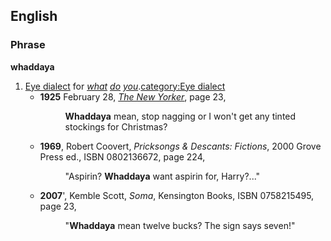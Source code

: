 ==English==
===Phrase===
'''whaddaya'''
#[[Appendix:Glossary#E|Eye dialect]] for ''[[what]] [[do]] [[you]]''.[[category:Eye dialect]]
#*'''1925''' February 28, [[w:The New Yorker|''The New Yorker'']], page 23,<!--I hope to have a better citation for this resource soon.-->
#*:'''Whaddaya''' mean, stop nagging or I won't get any tinted stockings for Christmas?
#*'''1969''', Robert Coovert, ''Pricksongs & Descants: Fictions'', 2000 Grove Press ed., ISBN 0802136672, page 224,
#*:"Aspirin? '''Whaddaya''' want aspirin for, Harry?..."
#*'''2007'''', Kemble Scott, ''Soma'', Kensington Books, ISBN 0758215495, page 23,
#*:"'''Whaddaya''' mean twelve bucks? The sign says seven!"